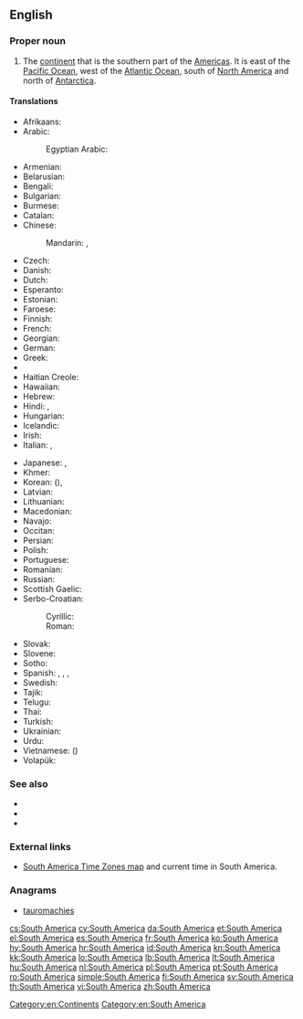 {{wikipedia}}
==English==

===Proper noun===
{{en-proper noun|head=[[South]] [[America]]}}

# The [[continent]] that is the southern part of the [[Americas]].  It is east of the [[Pacific Ocean]], west of the [[Atlantic Ocean]], south of [[North America]] and north of [[Antarctica]].

====Translations====
{{trans-top|continent that is the southern part of the Americas}}
* Afrikaans: {{t-|af|Suid-Amerika}}
* Arabic: {{t-|ar|أمريكا الجنوبية|f|tr='amrīka al-janūbíyya|sc=Arab}}
*: Egyptian Arabic: {{tø|arz|أمريكا الجنوبية|f|tr=ʔamrika e-ganubeya|sc=Arab}}
* Armenian: {{t+|hy|Հարավային Ամերիկա|tr=Haravayin Amerika}}
* Belarusian: {{t-|be|Паўднёвая Амерыка|f|tr=Paŭdnjóvaja Améryka|sc=Cyrl}}
* Bengali: {{t+|bn|দক্ষিণ আমেরিকা|sc=Beng}}
* Bulgarian: {{t-|bg|Южна Америка|f|tr=Júžna Amérika|sc=Cyrl}}
* Burmese: {{t-|my|တောင်အမေရိက|tr=taung-ămeri.ka.|sc=Mymr}}
* Catalan: {{t-|ca|Amèrica del Sud|f}}
* Chinese:
*: Mandarin: {{t-|cmn|南美|tr=[[Nán Měi]]|sc=Hani}}, {{t-|cmn|南美洲|tr=[[Nán Měizhōu]]|sc=Hani}}
* Czech: {{t+|cs|Jižní Amerika|f}}
* Danish: {{t+|da|Sydamerika}}
* Dutch: {{t+|nl|Zuid-Amerika|n}}
* Esperanto: {{t-|eo|Sudameriko}}
* Estonian: {{t-|et|Lõuna-Ameerika}}
* Faroese: {{t-|fo|Suðuramerika|n}}
* Finnish: {{t+|fi|Etelä-Amerikka}}
* French: {{t+|fr|Amérique du Sud|f}}
* Georgian: {{t-|ka|სამხრეთი ამერიკა|tr=samxret'i amerika|sc=Geor}}
* German: {{t+|de|Südamerika|n}}
* Greek: {{t+|el|Νότια Αμερική|f|tr=Nótia Amerikí}}
* {{trreq|gu}}
* Haitian Creole: {{tø|ht|Amerik disid}}
* Hawaiian: {{tø|haw|ʻAmelika Hema}}
* Hebrew: {{t-|he|אמריקה הדרומית|sc=Hebr}}
* Hindi: {{t+|hi|दक्षिण अमेरिका|tr=dakṣiṇ amērikā|sc=Deva}}, {{t-|hi|दक्षिण अमरीका|tr=dakṣiṇ amērikā|sc=Deva}}
* Hungarian: {{t+|hu|Dél-Amerika}}
* Icelandic: {{t+|is|Suður-Ameríka|f}}
* Irish: {{t-|ga|Meiriceá Theas|m}}
* Italian: {{t-|it|Sudamerica|f}}, {{t-|it|America del sud|f}}
{{trans-mid}}
* Japanese: {{t+|ja|南アメリカ|tr=Minami-Amerika}}, {{t+|ja|南米|tr=なんべい, Nan-Bei}}
* Khmer: {{t-|km|ទ្វីបអាមេរិកខាងត្បូង|tr=tviip aameirik kʰaang tboong|sc=Khmr}}
* Korean: {{t+|ko|남미|tr=Nammi|sc=Kore}} ({{t+|ko|南美|sc=Kore}}), {{t-|ko|남아메리카|tr=Nam-Amerika|sc=Kore}}
* Latvian: {{t+|lv|Dienvidamerika|f}}
* Lithuanian: {{t+|lt|Pietų Amerika}}
* Macedonian: {{t-|mk|Јужна Америка|f|tr=Júžna Amérika}}
* Navajo: {{tø|nv|Shádiʼááhjí Kéyah dah siʼánígíí}}
* Occitan: {{t+|oc|America del Sud|f}}
* Persian: {{t-|fa|آمریکای جنوبی|tr=Âmrikâ-ye Janubi}}
* Polish: {{t+|pl|Ameryka Południowa}}
* Portuguese: {{t+|pt|América do Sul|f}}
* Romanian: {{t+|ro|America de Sud|f}}
* Russian: {{t+|ru|Южная Америка|f|tr=Júžnaja Amérika}}
* Scottish Gaelic: {{t-|gd|Aimeireaga-a-Deas|f}}
* Serbo-Croatian:
*: Cyrillic: {{t-|sh|Јужна Америка|f|sc=Cyrl}}
*: Roman: {{t-|sh|Južna Amerika|f}}
* Slovak: {{t-|sk|Južná Amerika|f}}
* Slovene: {{t-|sl|Južna Amerika|f}}
* Sotho: {{t-|st|Amerika Borwa}}
* Spanish: {{t+|es|América del Sur|f}}, {{t+|es|Sudamérica|f}}, {{t+|es|Suramérica|f}}, {{t-|es|América Meridional|f}}
* Swedish: {{t+|sv|Sydamerika|n}}
* Tajik: {{t-|tg|Амрикои Ҷанубӣ|tr=Amriko-yi Janubī|sc=Cyrl}}
* Telugu: {{t+|te|దక్షిణ అమెరికా|tr=dakṣiṇa amerikā}}
* Thai: {{t-|th|อเมริกาใต้|tr=àmayrígaa-dtâi|sc=Thai}}
* Turkish: {{t+|tr|Güney Amerika}}
* Ukrainian: {{t-|uk|Південна Америка|f|tr=Pivdénna Améryka|sc=Cyrl}}
* Urdu: {{t-|ur|جنوبی امریکہ}}
* Vietnamese: {{t+|vi|Nam Mỹ}} ({{t-|vi|南美}})
* Volapük: {{t+|vo|Sulüda-Merop}}
{{trans-bottom}}

===See also===
* {{list:continents/en}}
* {{list:countries of South America/en}}
* {{list:territories of South America/en}}

===External links===
* [http://www.worldtimezone.com/time-south-america24.php South America Time Zones map] and current time in South America.

===Anagrams===
* [[tauromachies#English|tauromachies]]

[[Category:en:Continents]]
[[Category:en:South America]]

[[cs:South America]]
[[cy:South America]]
[[da:South America]]
[[et:South America]]
[[el:South America]]
[[es:South America]]
[[fr:South America]]
[[ko:South America]]
[[hy:South America]]
[[hr:South America]]
[[id:South America]]
[[kn:South America]]
[[kk:South America]]
[[lo:South America]]
[[lb:South America]]
[[lt:South America]]
[[hu:South America]]
[[nl:South America]]
[[pl:South America]]
[[pt:South America]]
[[ro:South America]]
[[simple:South America]]
[[fi:South America]]
[[sv:South America]]
[[th:South America]]
[[vi:South America]]
[[zh:South America]]